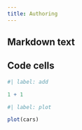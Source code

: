 ```yaml
---
title: Authoring
---
```


## Markdown text

## Code cells

```r
#| label: add

1 + 1
```

```r
#| label: plot

plot(cars)
```
